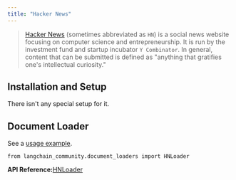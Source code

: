 ```yaml
---
title: "Hacker News"
---
```


> [Hacker News](https://en.wikipedia.org/wiki/Hacker_News) (sometimes abbreviated as `HN`) is a social news website focusing on computer science and entrepreneurship. It is run by the investment fund and startup incubator `Y Combinator`. In general, content that can be submitted is defined as "anything that gratifies one's intellectual curiosity."

## Installation and Setup

There isn't any special setup for it.

## Document Loader

See a [usage example](/oss/integrations/document_loaders/hacker_news).

```
from langchain_community.document_loaders import HNLoader
```

**API Reference:**[HNLoader](https://python.langchain.com/api_reference/community/document_loaders/langchain_community.document_loaders.hn.HNLoader.html)
